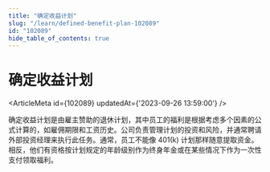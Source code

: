 ```yaml
---
title: "确定收益计划"
slug: "/learn/defined-benefit-plan-102089"
id: "102089"
hide_table_of_contents: true
---
```



# 确定收益计划

<ArticleMeta id={102089} updatedAt={'2023-09-26 13:59:00'} />
<div className='border-solid border-b border-t-0 my-4 border-[var(--ifm-color-gray-300)]' />

确定收益计划是由雇主赞助的退休计划，其中员工的福利是根据考虑多个因素的公式计算的，如雇佣期限和工资历史。公司负责管理计划的投资和风险，并通常聘请外部投资经理来执行此任务。通常，员工不能像 401(k) 计划那样随意提取资金。相反，他们有资格按计划规定的年龄级别作为终身年金或在某些情况下作为一次性支付领取福利。
